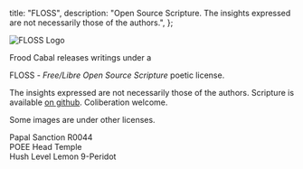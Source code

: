   title: "FLOSS",
  description:
    "Open Source Scripture. The insights expressed are not necessarily those of the authors.",
};

<img className="w35" src="/image/svg/floss.svg" alt="FLOSS Logo" />

<p className="center">

Frood Cabal releases writings under a

FLOSS - _Free/Libre Open Source Scripture_ poetic license.

The insights expressed are not necessarily those of the authors. Scripture is available [on github](https://github.com/poee/lol). Coliberation welcome.

<kopy></kopy> Some images are under other licenses.

</p>

<stamp>
  Papal Sanction R0044
  <br />
  POEE Head Temple
  <br />
  Hush Level Lemon 9-Peridot
</stamp>
